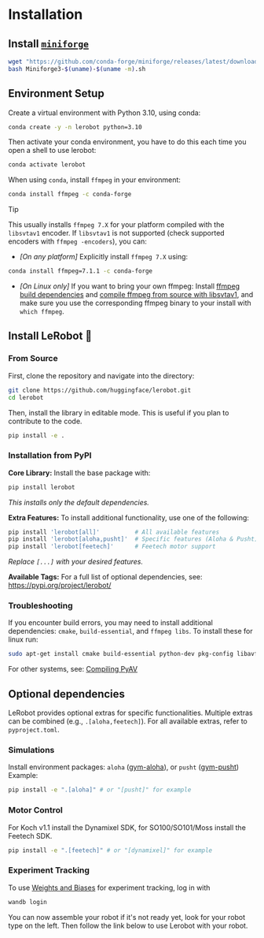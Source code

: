 # Installation

## Install [`miniforge`](https://conda-forge.org/download/)

```bash
wget "https://github.com/conda-forge/miniforge/releases/latest/download/Miniforge3-$(uname)-$(uname -m).sh"
bash Miniforge3-$(uname)-$(uname -m).sh
```

## Environment Setup

Create a virtual environment with Python 3.10, using conda:

```bash
conda create -y -n lerobot python=3.10
```

Then activate your conda environment, you have to do this each time you open a shell to use lerobot:

```bash
conda activate lerobot
```

When using `conda`, install `ffmpeg` in your environment:

```bash
conda install ffmpeg -c conda-forge
```

> [!TIP]
> This usually installs `ffmpeg 7.X` for your platform compiled with the `libsvtav1` encoder. If `libsvtav1` is not supported (check supported encoders with `ffmpeg -encoders`), you can:
>
> - _[On any platform]_ Explicitly install `ffmpeg 7.X` using:
>
> ```bash
> conda install ffmpeg=7.1.1 -c conda-forge
> ```
>
> - _[On Linux only]_ If you want to bring your own ffmpeg: Install [ffmpeg build dependencies](https://trac.ffmpeg.org/wiki/CompilationGuide/Ubuntu#GettheDependencies) and [compile ffmpeg from source with libsvtav1](https://trac.ffmpeg.org/wiki/CompilationGuide/Ubuntu#libsvtav1), and make sure you use the corresponding ffmpeg binary to your install with `which ffmpeg`.

## Install LeRobot 🤗

### From Source

First, clone the repository and navigate into the directory:

```bash
git clone https://github.com/huggingface/lerobot.git
cd lerobot
```

Then, install the library in editable mode. This is useful if you plan to contribute to the code.

```bash
pip install -e .
```

### Installation from PyPI

**Core Library:**
Install the base package with:

```bash
pip install lerobot
```

_This installs only the default dependencies._

**Extra Features:**
To install additional functionality, use one of the following:

```bash
pip install 'lerobot[all]'          # All available features
pip install 'lerobot[aloha,pusht]'  # Specific features (Aloha & Pusht)
pip install 'lerobot[feetech]'      # Feetech motor support
```

_Replace `[...]` with your desired features._

**Available Tags:**
For a full list of optional dependencies, see:
https://pypi.org/project/lerobot/

### Troubleshooting

If you encounter build errors, you may need to install additional dependencies: `cmake`, `build-essential`, and `ffmpeg libs`.
To install these for linux run:

```bash
sudo apt-get install cmake build-essential python-dev pkg-config libavformat-dev libavcodec-dev libavdevice-dev libavutil-dev libswscale-dev libswresample-dev libavfilter-dev pkg-config
```

For other systems, see: [Compiling PyAV](https://pyav.org/docs/develop/overview/installation.html#bring-your-own-ffmpeg)

## Optional dependencies

LeRobot provides optional extras for specific functionalities. Multiple extras can be combined (e.g., `.[aloha,feetech]`). For all available extras, refer to `pyproject.toml`.

### Simulations

Install environment packages: `aloha` ([gym-aloha](https://github.com/huggingface/gym-aloha)), or `pusht` ([gym-pusht](https://github.com/huggingface/gym-pusht))
Example:

```bash
pip install -e ".[aloha]" # or "[pusht]" for example
```

### Motor Control

For Koch v1.1 install the Dynamixel SDK, for SO100/SO101/Moss install the Feetech SDK.

```bash
pip install -e ".[feetech]" # or "[dynamixel]" for example
```

### Experiment Tracking

To use [Weights and Biases](https://docs.wandb.ai/quickstart) for experiment tracking, log in with

```bash
wandb login
```

You can now assemble your robot if it's not ready yet, look for your robot type on the left. Then follow the link below to use Lerobot with your robot.
